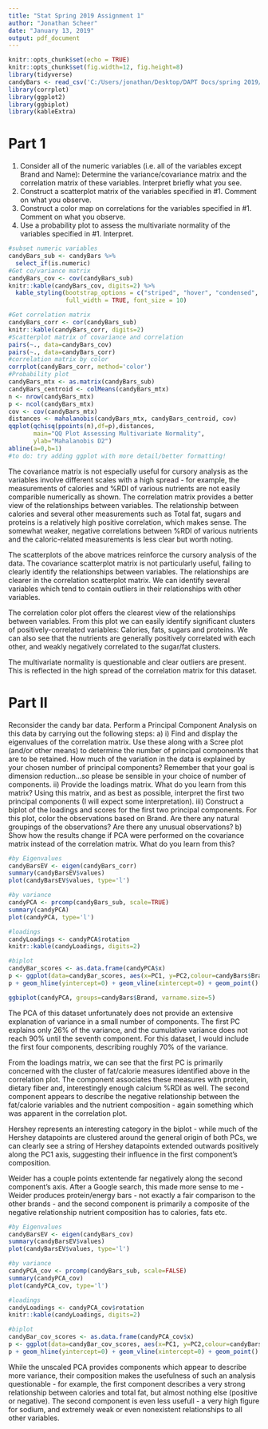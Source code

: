 ```yaml
---
title: "Stat Spring 2019 Assignment 1"
author: "Jonathan Scheer"
date: "January 13, 2019"
output: pdf_document
---
```


```r
knitr::opts_chunk$set(echo = TRUE)
knitr::opts_chunk$set(fig.width=12, fig.height=8) 
library(tidyverse)
candyBars <- read_csv('C:/Users/jonathan/Desktop/DAPT Docs/spring 2019/Statistics/stat_assignments_spring19_R/stat_assignment1_R/data/CandyBars.txt')
library(corrplot)
library(ggplot2)
library(ggbiplot)
library(kableExtra)
```

# Part 1

1. Consider all of the numeric variables (i.e. all of the variables except Brand and Name):
Determine the variance/covariance matrix and the correlation matrix of these variables.
Interpret briefly what you see. 
2. Construct a scatterplot matrix of the variables specified in #1. Comment on what you
observe.
3. Construct a color map on correlations for the variables specified in #1. Comment on what
you observe. 
4. Use a probability plot to assess the multivariate normality of the variables specified in #1.
Interpret. 


```r
#subset numeric variables
candyBars_sub <- candyBars %>% 
  select_if(is.numeric)
#Get co/variance matrix
candyBars_cov <- cov(candyBars_sub)
knitr::kable(candyBars_cov, digits=2) %>% 
  kable_styling(bootstrap_options = c("striped", "hover", "condensed", "responsive"),
                full_width = TRUE, font_size = 10)

#Get correlation matrix
candyBars_corr <- cor(candyBars_sub)
knitr::kable(candyBars_corr, digits=2)
#Scatterplot matrix of covariance and correlation
pairs(~., data=candyBars_cov)
pairs(~., data=candyBars_corr)
#correlation matrix by color
corrplot(candyBars_corr, method='color')
#Probability plot
candyBars_mtx <- as.matrix(candyBars_sub)
candyBars_centroid <- colMeans(candyBars_mtx)
n <- nrow(candyBars_mtx) 
p <- ncol(candyBars_mtx)
cov <- cov(candyBars_mtx)
distances <- mahalanobis(candyBars_mtx, candyBars_centroid, cov)
qqplot(qchisq(ppoints(n),df=p),distances,
       main="QQ Plot Assessing Multivariate Normality",
       ylab="Mahalanobis D2")
abline(a=0,b=1)
#to do: try adding ggplot with more detail/better formatting!

```

The covariance matrix is not especially useful for cursory analysis as the variables involve different scales with a high spread - for example, the measurements of calories and %RDI of various nutrients are not easily comparible numerically as shown. 
The correlation matrix provides a better view of the relationships between variables. The relationship between calories and several other measurements such as Total fat, sugars and proteins is a relatively high positive correlation, which makes sense. The somewhat weaker, negative correlations between %RDI of various nutrients and the caloric-related measurements is less clear but worth noting.

The scatterplots of the above matrices reinforce the cursory analysis of the data. The covariance scatterplot matrix is not particularly useful, failing to clearly identify the relationships between variables. The relationships are clearer in the correlation scatterplot matrix. We can identify several variables which tend to contain outliers in their relationships with other variables.

The correlation color plot offers the clearest view of the relationships between variables. From this plot we can easily identify significant clusters of positively-correlated variables: Calories, fats, sugars and proteins. We can also see that the nutrients are generally positively correlated with each other, and weakly negatively correlated to the sugar/fat clusters.

The multivariate normality is questionable and clear outliers are present. This is reflected in the high spread of the correlation matrix for this dataset. 

# Part II

Reconsider the candy bar data. Perform a Principal Component Analysis on this data by carrying out
the following steps:
a) i) Find and display the eigenvalues of the correlation matrix. Use these along with a Scree plot (and/or
other means) to determine the number of principal components that are to be retained. How much of the
variation in the data is explained by your chosen number of principal components? Remember that your
goal is dimension reduction…so please be sensible in your choice of number of components. 
ii) Provide the loadings matrix. What do you learn from this matrix? Using this matrix, and as best as
possible, interpret the first two principal components (I will expect some interpretation).
iii) Construct a biplot of the loadings and scores for the first two principal components. For this plot, color
the observations based on Brand. Are there any natural groupings of the observations? Are there any
unusual observations?
b) Show how the results change if PCA were performed on the covariance matrix instead of the correlation
matrix. What do you learn from this?

```r
#by Eigenvalues
candyBarsEV <- eigen(candyBars_corr)
summary(candyBarsEV$values)
plot(candyBarsEV$values, type='l')

#by variance
candyPCA <- prcomp(candyBars_sub, scale=TRUE)
summary(candyPCA)
plot(candyPCA, type='l')

#loadings
candyLoadings <- candyPCA$rotation
knitr::kable(candyLoadings, digits=2)

#biplot
candyBar_scores <- as.data.frame(candyPCA$x)
p <- ggplot(data=candyBar_scores, aes(x=PC1, y=PC2,colour=candyBars$Brand)) 
p + geom_hline(yintercept=0) + geom_vline(xintercept=0) + geom_point()

ggbiplot(candyPCA, groups=candyBars$Brand, varname.size=5)
```

The PCA of this dataset unfortunately does not provide an extensive explanation of variance in a small number of components. The first PC explains only 26% of the variance, and the cumulative variance does not reach 90% until the seventh component. For this dataset, I would include the first four components, describing roughly 70% of the variance.

From the loadings matrix, we can see that the first PC is primarily concerned with the cluster of fat/calorie measures identified above in the correlation plot. The component associates these measures with protein, dietary fiber and, interestingly enough calcium %RDI as well.
The second component appears to describe the negative relationship between the fat/calorie variables and the nutrient composition - again something which was apparent in the correlation plot.

Hershey represents an interesting category in the biplot - while much of the Hershey datapoints are clustered around the general origin of both PCs, we can clearly see a string of Hershey datapoints extended outwards positively along the PC1 axis, suggesting their influence in the first component's composition.

Weider has a couple points extentende far negatively along the second component's axis. After a Google search, this made more sense to me - Weider produces protein/energy bars - not exactly a fair comparison to the other brands - and the second component is primarily a composite of the negative relationship nutrient composition has to calories, fats etc.

```r
#by Eigenvalues
candyBarsEV <- eigen(candyBars_cov)
summary(candyBarsEV$values)
plot(candyBarsEV$values, type='l')

#by variance
candyPCA_cov <- prcomp(candyBars_sub, scale=FALSE)
summary(candyPCA_cov)
plot(candyPCA_cov, type='l')

#loadings
candyLoadings <- candyPCA_cov$rotation
knitr::kable(candyLoadings, digits=2)

#biplot
candyBar_cov_scores <- as.data.frame(candyPCA_cov$x)
p <- ggplot(data=candyBar_cov_scores, aes(x=PC1, y=PC2,colour=candyBars$Brand)) 
p + geom_hline(yintercept=0) + geom_vline(xintercept=0) + geom_point()
```

While the unscaled PCA provides components which appear to describe more variance, their composition makes the usefulness of such an analysis questionable - for example, the first component describes a very strong relationship between calories and total fat, but almost nothing else (positive or negative). The second component is even less usefull - a very high figure for sodium, and extremely weak or even nonexistent relationships to all other variables.
